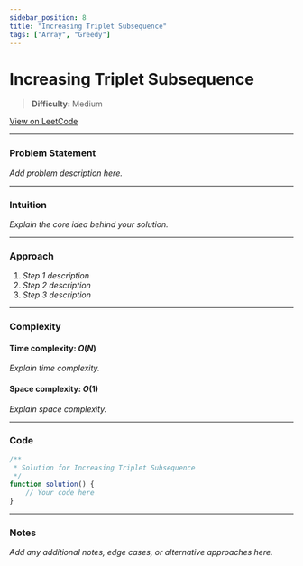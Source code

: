 ```yaml
---
sidebar_position: 8
title: "Increasing Triplet Subsequence"
tags: ["Array", "Greedy"]
---
```


# Increasing Triplet Subsequence

> **Difficulty:** Medium

[View on LeetCode](https://leetcode.com/problems/increasing-triplet-subsequence/)

***

### Problem Statement

_Add problem description here._

***

### Intuition

_Explain the core idea behind your solution._

***

### Approach

1. _Step 1 description_
2. _Step 2 description_
3. _Step 3 description_

***

### Complexity

#### Time complexity: $O(N)$

_Explain time complexity._

#### Space complexity: $O(1)$

_Explain space complexity._

***

### Code

```javascript
/**
 * Solution for Increasing Triplet Subsequence
 */
function solution() {
    // Your code here
}
```

***

### Notes

_Add any additional notes, edge cases, or alternative approaches here._
